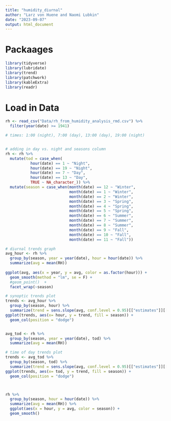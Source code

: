 ```yaml
---
title: "humidity_diurnal"
author: "Larz von Huene and Naomi Lubkin"
date: "2023-09-07"
output: html_document
---
```


# Packaages
```r
library(tidyverse)
library(lubridate)
library(trend)
library(patchwork)
library(kableExtra)
library(readr)
```


# Load in Data
```r
rh <- read_csv("Data/rh_from_humidity_analysis_rmd.csv") %>% 
  filter(year(date) >= 1941)
```

```r
# times: 1:00 (night), 7:00 (day), 13:00 (day), 19:00 (night)


# adding in day vs. night and seasons column
rh <- rh %>% 
  mutate(tod = case_when(
           hour(date) == 1 ~ "Night",
           hour(date) == 19 ~ "Night",
           hour(date) == 7 ~ "Day",
           hour(date) == 13 ~ "Day",
           TRUE ~ NA_character_)) %>% 
  mutate(season = case_when(month(date) == 12 ~ "Winter", 
                            month(date) == 1 ~ "Winter", 
                            month(date) == 2 ~ "Winter", 
                            month(date) == 3 ~ "Spring", 
                            month(date) == 4 ~ "Spring",
                            month(date) == 5 ~ "Spring",
                            month(date) == 6 ~ "Summer",
                            month(date) == 7 ~ "Summer",
                            month(date) == 8 ~ "Summer",
                            month(date) == 9 ~ "Fall",
                            month(date) == 10 ~ "Fall",
                            month(date) == 11 ~ "Fall"))

# diurnal trends graph
avg_hour <- rh %>% 
  group_by(season, year = year(date), hour = hour(date)) %>% 
  summarize(avg = mean(RH)) 
  
ggplot(avg, aes(x = year, y = avg, color = as.factor(hour))) +
  geom_smooth(method = "lm", se = F) +
  #geom_point()  +
  facet_wrap(~season)

# synoptic trends plot
trends <- avg_hour %>% 
  group_by(season, hour) %>% 
  summarize(trend = sens.slope(avg, conf.level = 0.95)[["estimates"]][["Sen's slope"]])
ggplot(trends, aes(x= hour, y = trend, fill = season)) +
  geom_col(position = "dodge")


avg_tod <- rh %>% 
  group_by(season, year = year(date), tod) %>% 
  summarize(avg = mean(RH)) 

# time of day trends plot
trends <- avg_tod %>% 
  group_by(season, tod) %>% 
  summarize(trend = sens.slope(avg, conf.level = 0.95)[["estimates"]][["Sen's slope"]])
ggplot(trends, aes(x= tod, y = trend, fill = season)) +
  geom_col(position = "dodge")



rh %>% 
  group_by(season, hour = hour(date)) %>% 
  summarize(avg = mean(RH)) %>% 
  ggplot(aes(x = hour, y = avg, color = season)) +
  geom_smooth() 


```

